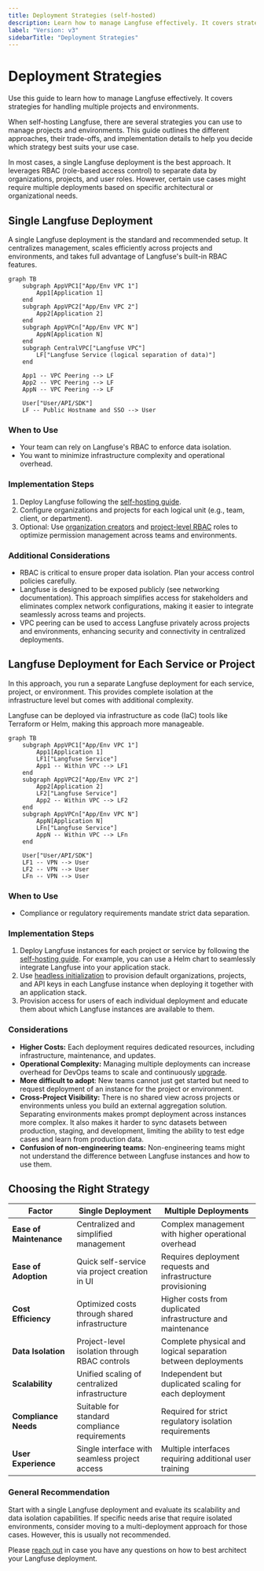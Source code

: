 ```yaml
---
title: Deployment Strategies (self-hosted)
description: Learn how to manage Langfuse effectively. It covers strategies for handling multiple projects and environments.
label: "Version: v3"
sidebarTitle: "Deployment Strategies"
---
```


# Deployment Strategies

Use this guide to learn how to manage Langfuse effectively. It covers strategies for handling multiple projects and environments.

When self-hosting Langfuse, there are several strategies you can use to manage projects and environments. This guide outlines the different approaches, their trade-offs, and implementation details to help you decide which strategy best suits your use case.

In most cases, a single Langfuse deployment is the best approach. It leverages RBAC (role-based access control) to separate data by organizations, projects, and user roles. However, certain use cases might require multiple deployments based on specific architectural or organizational needs.

## Single Langfuse Deployment

A single Langfuse deployment is the standard and recommended setup. It centralizes management, scales efficiently across projects and environments, and takes full advantage of Langfuse's built-in RBAC features.

<div className="border rounded p-4 pt-0 bg-card mt-6">

```mermaid
graph TB
    subgraph AppVPC1["App/Env VPC 1"]
        App1[Application 1]
    end
    subgraph AppVPC2["App/Env VPC 2"]
        App2[Application 2]
    end
    subgraph AppVPCn["App/Env VPC N"]
        AppN[Application N]
    end
    subgraph CentralVPC["Langfuse VPC"]
        LF["Langfuse Service (logical separation of data)"]
    end

    App1 -- VPC Peering --> LF
    App2 -- VPC Peering --> LF
    AppN -- VPC Peering --> LF

    User["User/API/SDK"]
    LF -- Public Hostname and SSO --> User
```

</div>

### When to Use

- Your team can rely on Langfuse's RBAC to enforce data isolation.
- You want to minimize infrastructure complexity and operational overhead.

### Implementation Steps

1. Deploy Langfuse following the [self-hosting guide](/self-hosting).
2. Configure organizations and projects for each logical unit (e.g., team, client, or department).
3. Optional: Use [organization creators](/self-hosting/organization-creators) and [project-level RBAC](/docs/rbac) roles to optimize permission management across teams and environments.

### Additional Considerations

- RBAC is critical to ensure proper data isolation. Plan your access control policies carefully.
- Langfuse is designed to be exposed publicly (see networking documentation). This approach simplifies access for stakeholders and eliminates complex network configurations, making it easier to integrate seamlessly across teams and projects.
- VPC peering can be used to access Langfuse privately across projects and environments, enhancing security and connectivity in centralized deployments.

## Langfuse Deployment for Each Service or Project

In this approach, you run a separate Langfuse deployment for each service, project, or environment. This provides complete isolation at the infrastructure level but comes with additional complexity.

Langfuse can be deployed via infrastructure as code (IaC) tools like Terraform or Helm, making this approach more manageable.

<div className="border rounded p-4 pt-0 bg-card mt-6">

```mermaid
graph TB
    subgraph AppVPC1["App/Env VPC 1"]
        App1[Application 1]
        LF1["Langfuse Service"]
        App1 -- Within VPC --> LF1
    end
    subgraph AppVPC2["App/Env VPC 2"]
        App2[Application 2]
        LF2["Langfuse Service"]
        App2 -- Within VPC --> LF2
    end
    subgraph AppVPCn["App/Env VPC N"]
        AppN[Application N]
        LFn["Langfuse Service"]
        AppN -- Within VPC --> LFn
    end

    User["User/API/SDK"]
    LF1 -- VPN --> User
    LF2 -- VPN --> User
    LFn -- VPN --> User
```

</div>

### When to Use

- Compliance or regulatory requirements mandate strict data separation.

### Implementation Steps

1. Deploy Langfuse instances for each project or service by following the [self-hosting guide](/self-hosting). For example, you can use a Helm chart to seamlessly integrate Langfuse into your application stack.
2. Use [headless initialization](/self-hosting/headless-initialization) to provision default organizations, projects, and API keys in each Langfuse instance when deploying it together with an application stack.
3. Provision access for users of each individual deployment and educate them about which Langfuse instances are available to them.

### Considerations

- **Higher Costs:** Each deployment requires dedicated resources, including infrastructure, maintenance, and updates.
- **Operational Complexity:** Managing multiple deployments can increase overhead for DevOps teams to scale and continuously [upgrade](/self-hosting/upgrade).
- **More difficult to adopt**: New teams cannot just get started but need to request deployment of an instance for the project or environment.
- **Cross-Project Visibility:** There is no shared view across projects or environments unless you build an external aggregation solution. Separating environments makes prompt deployment across instances more complex. It also makes it harder to sync datasets between production, staging, and development, limiting the ability to test edge cases and learn from production data.
- **Confusion of non-engineering teams:** Non-engineering teams might not understand the difference between Langfuse instances and how to use them.

## Choosing the Right Strategy

| Factor                  | Single Deployment                             | Multiple Deployments                                         |
| ----------------------- | --------------------------------------------- | ------------------------------------------------------------ |
| **Ease of Maintenance** | Centralized and simplified management         | Complex management with higher operational overhead          |
| **Ease of Adoption**    | Quick self-service via project creation in UI | Requires deployment requests and infrastructure provisioning |
| **Cost Efficiency**     | Optimized costs through shared infrastructure | Higher costs from duplicated infrastructure and maintenance  |
| **Data Isolation**      | Project-level isolation through RBAC controls | Complete physical and logical separation between deployments |
| **Scalability**         | Unified scaling of centralized infrastructure | Independent but duplicated scaling for each deployment       |
| **Compliance Needs**    | Suitable for standard compliance requirements | Required for strict regulatory isolation requirements        |
| **User Experience**     | Single interface with seamless project access | Multiple interfaces requiring additional user training       |

### General Recommendation

Start with a single Langfuse deployment and evaluate its scalability and data isolation capabilities. If specific needs arise that require isolated environments, consider moving to a multi-deployment approach for those cases. However, this is usually not recommended.

Please [reach out](/support) in case you have any questions on how to best architect your Langfuse deployment.
